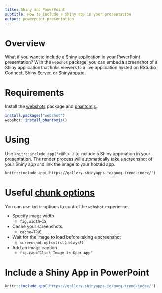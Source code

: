 ```yaml
---
title: Shiny and PowerPoint
subtitle: How to include a Shiny app in your presentation
output: powerpoint_presentation
---
```


# Overview

What if you want to include a Shiny application in your PowerPoint presentation? With the `webshot` package, you can embed a screenshot of a Shiny application that links viewers to a live application hosted on RStudio Connect, Shiny Server, or Shinyapps.io.

# Requirements

Install the [webshots](https://cran.r-project.org/web/packages/webshot/vignettes/intro.html) package and [phantomjs](http://phantomjs.org/).

```r
install.packages("webshot")
webshot::install_phantomjs()
```

# Using

Use `knitr::include_app('<URL>')` to include a Shiny application in your presentation. The render process will automatically take a screenshot of your Shiny app and link the image to your hosted app.

```
knitr::include_app('https://gallery.shinyapps.io/goog-trend-index/')
```
# Useful [chunk options](https://yihui.name/knitr/options/?version=1.2.544-1&mode=server)

You can use `knitr` options to control the `webshot` experience.

* Specify image width
    * `fig.width=15`
* Cache your screenshots
    * `cache=TRUE`
* Wait for the image to load before taking a screenshot
    * `screenshot.opts=list(delay=5)`
* Add an image caption
    * `fig.cap="Click Image to Open App"`

# Include a Shiny App in PowerPoint

```r
knitr::include_app('https://gallery.shinyapps.io/goog-trend-index/')
```




